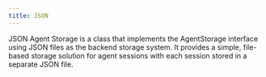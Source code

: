 ```yaml
---
title: JSON
---
```


JSON Agent Storage is a class that implements the AgentStorage interface using JSON files as the backend storage system. It provides a simple, file-based storage solution for agent sessions with each session stored in a separate JSON file.

<Snippet file="storage-json-reference.mdx" /> 